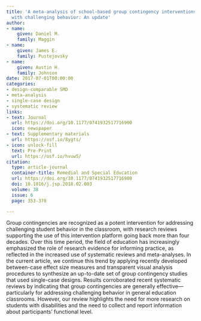 ```yaml
---
title: 'A meta-analysis of school-based group contingency interventions for students
  with challenging behavior: An update'
author:
- name:
    given: Daniel M.
    family: Maggin
- name:
    given: James E.
    family: Pustejovsky
- name:
    given: Austin H.
    family: Johnson
date: 2017-07-01T00:00:00
categories:
- design-comparable SMD
- meta-analysis
- single-case design
- systematic review
links:
- text: Journal
  url: https://doi.org/10.1177/0741932517716900
  icon: newspaper
- text: Supplementary materials
  url: https://osf.io/8ygts/
- icon: unlock-fill
  text: Pre-Print
  url: https://osf.io/hvuw5/
citation:
  type: article-journal
  container-title: Remedial and Special Education
  url: https://doi.org/10.1177/0741932517716900
  doi: 10.1016/j.jsp.2018.02.003
  volume: 38
  issue: 6
  page: 353-370

---
```


Group contingencies are recognized as a potent intervention for addressing challenging student behavior in the classroom, with research reviews supporting the use of this intervention platform going back more than four decades. Over this time period, the field of education has increasingly emphasized the role of research evidence for informing practice, as reflected in the increased use of systematic reviews and meta-analyses. In the current article, we continue this trend by applying recently developed between-case effect size measures and transparent visual analysis procedures to synthesize an up-to-date set of group contingency studies that used single-case designs. Results corroborated recent systematic reviews by indicating that group contingencies are generally effective—particularly for addressing challenging behavior in general education classrooms. However, our review highlights the need for more research on students with disabilities and the need to collect and report information about participants’ functional level.

